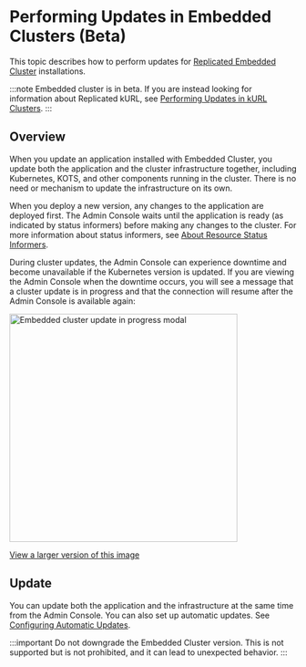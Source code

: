 
# Performing Updates in Embedded Clusters (Beta)

This topic describes how to perform updates for [Replicated Embedded Cluster](/vendor/embedded-overview) installations.

:::note
Embedded cluster is in beta. If you are instead looking for information about Replicated kURL, see [Performing Updates in kURL Clusters](updating-kurl).
:::

## Overview

When you update an application installed with Embedded Cluster, you update both the application and the cluster infrastructure together, including Kubernetes, KOTS, and other components running in the cluster. There is no need or mechanism to update the infrastructure on its own.

When you deploy a new version, any changes to the application are deployed first. The Admin Console waits until the application is ready (as indicated by status informers) before making any changes to the cluster. For more information about status informers, see [About Resource Status Informers](/vendor/admin-console-display-app-status).

During cluster updates, the Admin Console can experience downtime and become unavailable if the Kubernetes version is updated. If you are viewing the Admin Console when the downtime occurs, you will see a message that a cluster update is in progress and that the connection will resume after the Admin Console is available again:

<img alt="Embedded cluster update in progress modal" src="/images/embedded-cluster-update-in-progress.png" width="400px"/>

[View a larger version of this image](/images/embedded-cluster-update-in-progress.png)

## Update

You can update both the application and the infrastructure at the same time from the Admin Console. You can also set up automatic updates. See [Configuring Automatic Updates](/enterprise/updating-apps).

:::important
Do not downgrade the Embedded Cluster version. This is not supported but is not prohibited, and it can lead to unexpected behavior.
:::

<AdminConsole/>